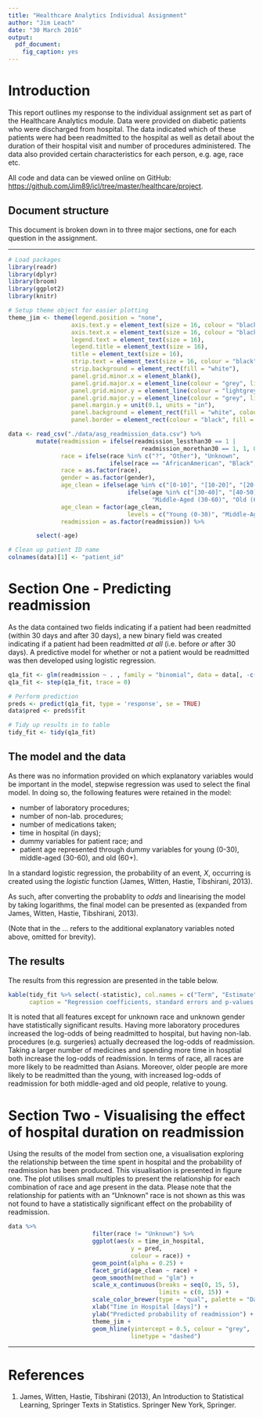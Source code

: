 ```yaml
---
title: "Healthcare Analytics Individual Assignment"
author: "Jim Leach"
date: "30 March 2016"
output: 
  pdf_document:
    fig_caption: yes
---
```


# Introduction

This report outlines my response to the individual assignment set as part of the Healthcare Analytics module. Data were provided on diabetic patients who were discharged from hospital. The data indicated which of these patients were had been readmitted to the hospital as well as detail about the duration of their hospital visit and number of procedures administered. The data also provided certain characteristics for each person, e.g. age, race etc.

All code and data can be viewed online on GitHub: [https://github.com/Jim89/icl/tree/master/healthcare/project](https://github.com/Jim89/icl/tree/master/healthcare/project).

## Document structure

This document is broken down in to three major sections, one for each question in the assignment.

***
```r
# Load packages
library(readr)
library(dplyr)
library(broom)
library(ggplot2)
library(knitr)

# Setup theme object for easier plotting
theme_jim <- theme(legend.position = "none",
                  axis.text.y = element_text(size = 16, colour = "black"),
                  axis.text.x = element_text(size = 16, colour = "black"),
                  legend.text = element_text(size = 16),
                  legend.title = element_text(size = 16),
                  title = element_text(size = 16),
                  strip.text = element_text(size = 16, colour = "black"),
                  strip.background = element_rect(fill = "white"),
                  panel.grid.minor.x = element_blank(),
                  panel.grid.major.x = element_line(colour = "grey", linetype = "dotted"),
                  panel.grid.minor.y = element_line(colour = "lightgrey", linetype = "dotted"),
                  panel.grid.major.y = element_line(colour = "grey", linetype = "dotted"),
                  panel.margin.y = unit(0.1, units = "in"),
                  panel.background = element_rect(fill = "white", colour = "lightgrey"),
                  panel.border = element_rect(colour = "black", fill = NA))
```

```r
data <- read_csv("./data/asg_readmission_data.csv") %>% 
        mutate(readmission = ifelse(readmission_lessthan30 == 1 |
                                      readmission_morethan30 == 1, 1, 0),
               race = ifelse(race %in% c("?", "Other"), "Unknown", 
                             ifelse(race == "AfricanAmerican", "Black", race)),
               race = as.factor(race),
               gender = as.factor(gender),
               age_clean = ifelse(age %in% c("[0-10]", "[10-20]", "[20-30]"), "Young (0-30)",
                                  ifelse(age %in% c("[30-40]", "[40-50]", "[50-60]"),
                                         "Middle-Aged (30-60)", "Old (60+)")),
               age_clean = factor(age_clean, 
                                  levels = c("Young (0-30)", "Middle-Aged (30-60)", "Old (60+)")),
               readmission = as.factor(readmission)) %>% 

        select(-age)

# Clean up patient ID name
colnames(data)[1] <- "patient_id"
```


# Section One - Predicting readmission

As the data contained two fields indicating if a patient had been readmitted (within 30 days and after 30 days), a new binary field was created indicating if a patient had been readmitted _at all_ (i.e. before _or_ after 30 days). A predictive model for whether or not a patient would be readmitted was then developed using logistic regression.

```r
q1a_fit <- glm(readmission ~ . , family = "binomial", data = data[, -c(1:3)]) 
q1a_fit <- step(q1a_fit, trace = 0)

# Perform prediction
preds <- predict(q1a_fit, type = 'response', se = TRUE)
data$pred <- preds$fit

# Tidy up results in to table
tidy_fit <- tidy(q1a_fit)
```

## The model and the data

As there was no information provided on which explanatory variables would be important in the model, stepwise regression was used to select the final model. In doing so, the following features were retained in the model:

* number of laboratory procedures;
* number of non-lab. procedures;
* number of medications taken;
* time in hospital (in days);
* dummy variables for patient race; and
* patient age represented through dummy variables for young (0-30), middle-aged (30-60), and old (60+).

In a standard logistic regression, the probability of an event, $X$, occurring is created using the _logistic_ function \eqref{eq:logist} (James, Witten, Hastie, Tibshirani, 2013).

\begin{equation} \label{eq:logist}
p(X) = \dfrac{e^{\beta_0 + \beta_1 X + \text{...} + \beta_p X_p}}{1+e^{\beta_0 + \beta_1 X + \text{...} + \beta_p + X_p}}
\end{equation}

As such, after converting the probablity to _odds_ and linearising the model by taking logarithms, the final model can be presented as \eqref{eq:logit} (expanded from James, Witten, Hastie, Tibshirani, 2013).

\begin{equation} \label{eq:logit}
\log\Big(\dfrac{p(X)}{1-p(X)}\Big) = \beta_0 + \beta_1\text{lab proc} + \beta_2\text{non-lab proc} + \beta_3\text{medications} + ... 
\end{equation}

(Note that in \eqref{eq:logit} the $...$ refers to the additional explanatory variables noted above, omitted for brevity).

## The results

The results from this regression are presented in the table below.

```r
kable(tidy_fit %>% select(-statistic), col.names = c("Term", "Estimate", "Std. Error", "p-value"),
      caption = "Regression coefficients, standard errors and p-values for logistic regression of readmission on patient characterisitics. Note that for race the reference level is Asian, for gender it is female, and for age it is young")
```

It is noted that all features except for unknown race and unknown gender have statistically significant results. Having more laboratory procedures increased the log-odds \eqref{eq:logit} of being readmitted to hospital, but having non-lab. procedures (e.g. surgeries) actually decreased the log-odds of readmission. Taking a larger number of medicines and spending more time in hosptial both increase the log-odds of readmission. In terms of race, all races are more likely to be readmitted than Asians. Moreover, older people are more likely to be readmitted than the young, with increased log-odds of readmission for both middle-aged and old people, relative to young.

# Section Two - Visualising the effect of hospital duration on readmission

Using the results of the model from section one, a visualisation exploring the relationship between the time spent in hospital and the probability of readmission has been produced. This visualisation is presented in figure one. The plot utilises small multiples to present the relationship for each combination of race and age present in the data. Please note that the relationship for patients with an "Unknown" race is not shown as this was not found to have a statistically significant effect on the probability of readmission.

```r
data %>% 
                        filter(race != "Unknown") %>% 
                        ggplot(aes(x = time_in_hospital, 
                                   y = pred, 
                                   colour = race)) +
                        geom_point(alpha = 0.25) +
                        facet_grid(age_clean ~ race) +
                        geom_smooth(method = "glm") +
                        scale_x_continuous(breaks = seq(0, 15, 5), 
                                           limits = c(0, 15)) +
                        scale_color_brewer(type = "qual", palette = "Dark2") +
                        xlab("Time in Hospital [days]") +
                        ylab("Predicted probability of readmission") +
                        theme_jim +
                        geom_hline(yintercept = 0.5, colour = "grey",
                                   linetype = "dashed")

```


***

# References

1. James, Witten, Hastie, Tibshirani (2013), An Introduction to Statistical Learning, Springer Texts in Statistics. Springer New York, Springer.
